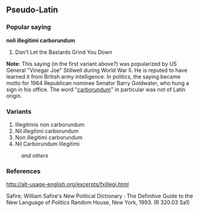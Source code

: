 ==Pseudo-Latin==

===Popular saying===
'''noli illegitimi carborundum'''
#Don't Let the Bastards Grind You Down

'''Note:  ''' This saying (in the first variant above?) was popularized by US General "Vinegar Joe" Stillwell during World War II.  He is reputed to have learned it from British army intelligence.  In politics, the saying became motto for 1964 Republican nominee Senator Barry Goldwater, who hung a sign in his office.  The word "[[carborundum]]" in particular was not of Latin origin.

===Variants===
#Illegitimis non carborundum
#Nil illegitimi carborundum
#Non illegitimi carborundum
#Nil Carborundum Illegitimi
:''and others''

===References===
http://alt-usage-english.org/excerpts/fxillegi.html

Safire, William Safire's New Political Dictionary : The Definitive Guide to the New Language of Politics Random House, New York, 1993. (R 320.03 Sa1)